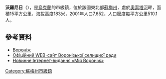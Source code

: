 {{No footnotes|time=2015-09-16T14:47:14+00:00}}
{{coord|51|45|48|N|33|27|53|E|scale:30000|display=title}}

'''沃羅尼日'''（{{lang-uk|Вороніж}}），是[[烏克蘭|烏克蘭]]的市級鎮，位於該國東北部[[蘇梅州|蘇梅州]]，處於[[奧索塔河|奧索塔河]]畔，面積15平方公里，海拔高度183米，2001年人口7,652，人口密度每平方公里510.1人。

==參考資料==
*[http://gska2.rada.gov.ua/pls/z7502/A005?rdat1=22.07.2008&rf7571=30351 Вороніж]{{dead link|date=2018年3月 |bot=InternetArchiveBot |fix-attempted=yes }}
*[http://www.voronizh-rada.gov.ua/ Офіційний WEB-сайт Воронізької селищної ради] {{Wayback|url=http://www.voronizh-rada.gov.ua/ |date=20151017124756 }}
* [https://web.archive.org/web/20151021184130/http://voronizh.info/ Новинне Інтернет-видання «Мій Вороніж»]

{{DEFAULTSORT:Вороніж}}
[[Category:蘇梅州市級鎮|Category:蘇梅州市級鎮]]


{{Sumy-geo-stub}}
